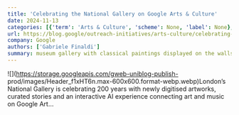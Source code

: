 ```yaml
---
title: 'Celebrating the National Gallery on Google Arts & Culture'
date: 2024-11-13
categories: [{'term': 'Arts & Culture', 'scheme': None, 'label': None}, {'term': 'UK', 'scheme': None, 'label': None}]
url: https://blog.google/outreach-initiatives/arts-culture/celebrating-the-national-gallery-on-google-arts-culture/
company: Google
authors: ['Gabriele Finaldi']
summary: museum gallery with classical paintings displayed on the walls and text overlay: "The National Gallery Reframed" and "Explore 200 years of history and 200 artworks like never before.”
---
```



![](https://storage.googleapis.com/gweb-uniblog-publish-
prod/images/Header_f1xHT6n.max-600x600.format-webp.webp)London’s National
Gallery is celebrating 200 years with newly digitised artworks, curated
stories and an interactive AI experience connecting art and music on Google
Art…

